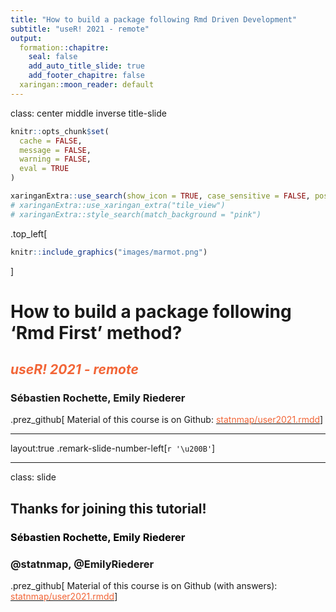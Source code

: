 ```yaml
---
title: "How to build a package following Rmd Driven Development"
subtitle: "useR! 2021 - remote"
output: 
  formation::chapitre:
    seal: false
    add_auto_title_slide: true
    add_footer_chapitre: false
  xaringan::moon_reader: default
---
```

class: center middle inverse title-slide

```r
knitr::opts_chunk$set(
  cache = FALSE,
  message = FALSE,
  warning = FALSE,
  eval = TRUE
)
```

```r
xaringanExtra::use_search(show_icon = TRUE, case_sensitive = FALSE, position = "top-right")
# xaringanExtra::use_xaringan_extra("tile_view")
# xaringanExtra::style_search(match_background = "pink")
```

<style>
.top_left {
    left: 0;
    position: absolute;
    top: 0;
}
.top_left img {
margin: 0;
}
</style>

.top_left[
```r
knitr::include_graphics("images/marmot.png")
```
]


# How to build a package following 'Rmd First' method?

## <span style='color:#f26537;'>_useR! 2021 - remote_</span> 

### Sébastien Rochette, Emily Riederer

.prez_github[
Material of this course is on Github: <a href="https://github.com/statnmap/user2021.rmdd" target='_blank'><span style='color:#f26537;'>statnmap/user2021.rmdd</span></a>
]

---

layout:true
.remark-slide-number-left[`r '\u200B'`]

---
class: slide

## Thanks for joining this tutorial!

### <span style="color:#000000">Sébastien Rochette, Emily Riederer</span>
### @statnmap, @EmilyRiederer

.prez_github[
Material of this course is on Github (with answers): <a href="https://github.com/statnmap/user2021.rmdd" target='_blank'><span style='color:#f26537;'>statnmap/user2021.rmdd</span></a>
]

